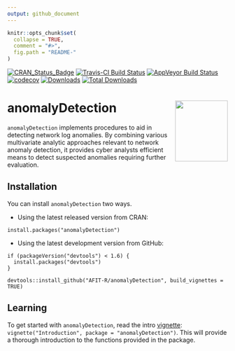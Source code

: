```yaml
---
output: github_document
---
```


<!-- README.md is generated from README.Rmd. Please edit that file -->

```r
knitr::opts_chunk$set(
  collapse = TRUE,
  comment = "#>",
  fig.path = "README-"
)
```

[![CRAN_Status_Badge](http://www.r-pkg.org/badges/version/anomalyDetection)](https://cran.r-project.org/package=anomalyDetection)
[![Travis-CI Build Status](https://travis-ci.org/AFIT-R/anomalyDetection.svg?branch=master)](https://travis-ci.org/AFIT-R/anomalyDetection)
[![AppVeyor Build Status](https://ci.appveyor.com/api/projects/status/github/bradleyboehmke/anomalyDetection?branch=master&svg=true)](https://ci.appveyor.com/project/bradleyboehmke/anomalyDetection)
[![codecov](https://codecov.io/gh/AFIT-R/anomalyDetection/branch/master/graph/badge.svg)](https://codecov.io/gh/AFIT-R/anomalyDetection)
[![Downloads](http://cranlogs.r-pkg.org/badges/anomalyDetection)](http://cranlogs.r-pkg.org/badges/anomalyDetection)
[![Total Downloads](http://cranlogs.r-pkg.org/badges/grand-total/anomalyDetection)](http://cranlogs.r-pkg.org/badges/grand-total/anomalyDetection)

# anomalyDetection <img src="tools/anomalyDetection-logo.png" align="right" width="120" height="139" />

`anomalyDetection` implements procedures to aid in detecting network log anomalies. By combining various multivariate analytic approaches relevant to network anomaly detection, it provides cyber analysts efficient means to detect suspected anomalies requiring further evaluation.


## Installation

You can install `anomalyDetection` two ways.

- Using the latest released version from CRAN:

```
install.packages("anomalyDetection")
```

- Using the latest development version from GitHub:

```
if (packageVersion("devtools") < 1.6) {
  install.packages("devtools")
}

devtools::install_github("AFIT-R/anomalyDetection", build_vignettes = TRUE)
```

## Learning

To get started with `anomalyDetection`, read the intro [vignette](https://cran.r-project.org/web/packages/anomalyDetection/vignettes/Introduction.html): `vignette("Introduction", package = "anomalyDetection")`. This will provide a thorough introduction to the functions provided in the package.
